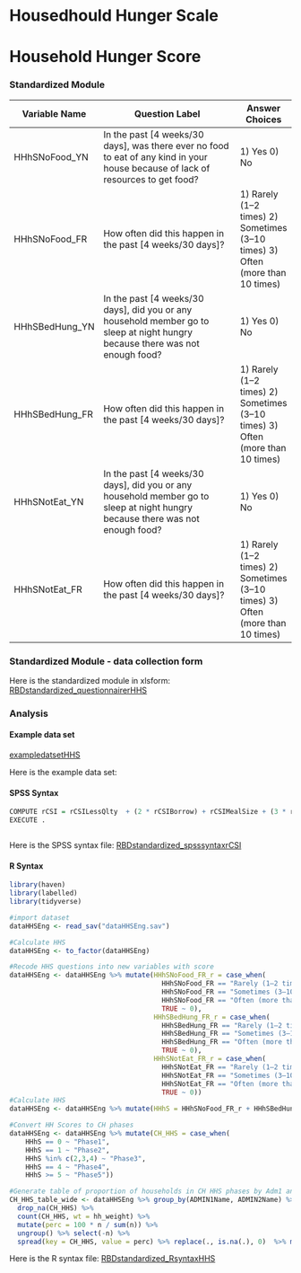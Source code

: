 # Housedhould Hunger Scale {#HHS}

# Household Hunger Score

### Standardized Module

Variable Name | Question Label | Answer Choices
---- | ------------- |---- 
HHhSNoFood_YN | In the past [4 weeks/30 days], was there ever no food to eat of any kind in your house because of lack of resources to get food? | 1) Yes 0) No
HHhSNoFood_FR | How often did this happen in the past [4 weeks/30 days]? | 1) Rarely (1–2 times) 2) Sometimes (3–10 times)  3) Often (more than 10 times)
HHhSBedHung_YN | In the past [4 weeks/30 days], did you or any household member go to sleep at night hungry because there was not enough food? | 1) Yes 0) No
HHhSBedHung_FR  | How often did this happen in the past [4 weeks/30 days]? | 1) Rarely (1–2 times) 2) Sometimes (3–10 times)  3) Often (more than 10 times)
HHhSNotEat_YN | In the past [4 weeks/30 days], did you or any household member go to sleep at night hungry because there was not enough food? | 1) Yes 0) No
HHhSNotEat_FR | How often did this happen in the past [4 weeks/30 days]? | 1) Rarely (1–2 times) 2) Sometimes (3–10 times)  3) Often (more than 10 times)

### Standardized Module - data collection form

Here is the standardized module in xlsform: [RBDstandardized_questionnairerHHS](https://www.dropbox.com/s/a7e4ty3rvw19e89/RBDstandardized_questionnaireHHS.xlsx?dl=0) 

### Analysis 

#### Example data set
[exampledatsetHHS](https://www.dropbox.com/sh/g2s87u60cc0yx6v/AABdYDfCkJlyP1DlgRoEc0gDa?dl=0) 

Here is the example data set:

#### SPSS Syntax

```r

COMPUTE rCSI = rCSILessQlty  + (2 * rCSIBorrow) + rCSIMealSize + (3 * rCSIMealAdult) + rCSIMealNb.
EXECUTE .



```

Here is the SPSS syntax file: 
[RBDstandardized_spsssyntaxrCSI](https://www.dropbox.com/s/gsj4tvadww9v3q4/RBDstandardized_questionnairerCSI.xlsx?dl=0) 


#### R Syntax

```r
library(haven)
library(labelled)
library(tidyverse)

#import dataset
dataHHSEng <- read_sav("dataHHSEng.sav")

#Calculate HHS 
dataHHSEng <- to_factor(dataHHSEng)

#Recode HHS questions into new variables with score 
dataHHSEng <- dataHHSEng %>% mutate(HHhSNoFood_FR_r = case_when(
                                      HHhSNoFood_FR == "Rarely (1–2 times)" ~ 1,
                                      HHhSNoFood_FR == "Sometimes (3–10 times)" ~ 1,
                                      HHhSNoFood_FR == "Often (more than 10 times)" ~ 2,
                                      TRUE ~ 0),
                                    HHhSBedHung_FR_r = case_when(
                                      HHhSBedHung_FR == "Rarely (1–2 times)" ~ 1,
                                      HHhSBedHung_FR == "Sometimes (3–10 times)" ~ 1,
                                      HHhSBedHung_FR == "Often (more than 10 times)" ~ 2,
                                      TRUE ~ 0),
                                    HHhSNotEat_FR_r = case_when(
                                      HHhSNotEat_FR == "Rarely (1–2 times)" ~ 1,
                                      HHhSNotEat_FR == "Sometimes (3–10 times)" ~ 1,
                                      HHhSNotEat_FR == "Often (more than 10 times)" ~ 2,
                                      TRUE ~ 0))
#Calculate HHS
dataHHSEng <- dataHHSEng %>% mutate(HHhS = HHhSNoFood_FR_r + HHhSBedHung_FR_r + HHhSNotEat_FR_r)

#Convert HH Scores to CH phases
dataHHSEng <- dataHHSEng %>% mutate(CH_HHS = case_when(
    HHhS == 0 ~ "Phase1",
    HHhS == 1 ~ "Phase2",
    HHhS %in% c(2,3,4) ~ "Phase3",
    HHhS == 4 ~ "Phase4",  
    HHhS >= 5 ~ "Phase5"))

#Generate table of proportion of households in CH HHS phases by Adm1 and Adm2 using weights
CH_HHS_table_wide <- dataHHSEng %>% group_by(ADMIN1Name, ADMIN2Name) %>%
  drop_na(CH_HHS) %>%
  count(CH_HHS, wt = hh_weight) %>%
  mutate(perc = 100 * n / sum(n)) %>%
  ungroup() %>% select(-n) %>%
  spread(key = CH_HHS, value = perc) %>% replace(., is.na(.), 0)  %>% mutate_if(is.numeric, round, 1)
```


Here is the R syntax file: 
[RBDstandardized_RsyntaxHHS](https://www.dropbox.com/s/xnzi9vfsapakhvo/RBDstandardized_RsyntaxHHS.R?dl=0) 
